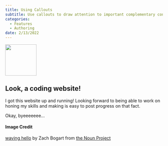 ```yaml
---
title: Using Callouts
subtitle: Use callouts to draw attention to important complementary content without interupting the document flow
categories:
  - Features
  - Authoring
date: 2/13/2022
---
```


<!-- Icon Image: Small -->
<img src="/images/making_nouns.png" width="100"/>  

## Look, a coding website!

I got this website up and running! Looking forward to being able to work on honing my skills and making is easy to post progress on that fact.

Okay, byeeeeeee...
 
#### Image Credit
[waving hello]((https://thenounproject.com/search/?q=hello&creator=4129988&i=3169895)) by Zach Bogart from [the Noun Project](https://thenounproject.com) 